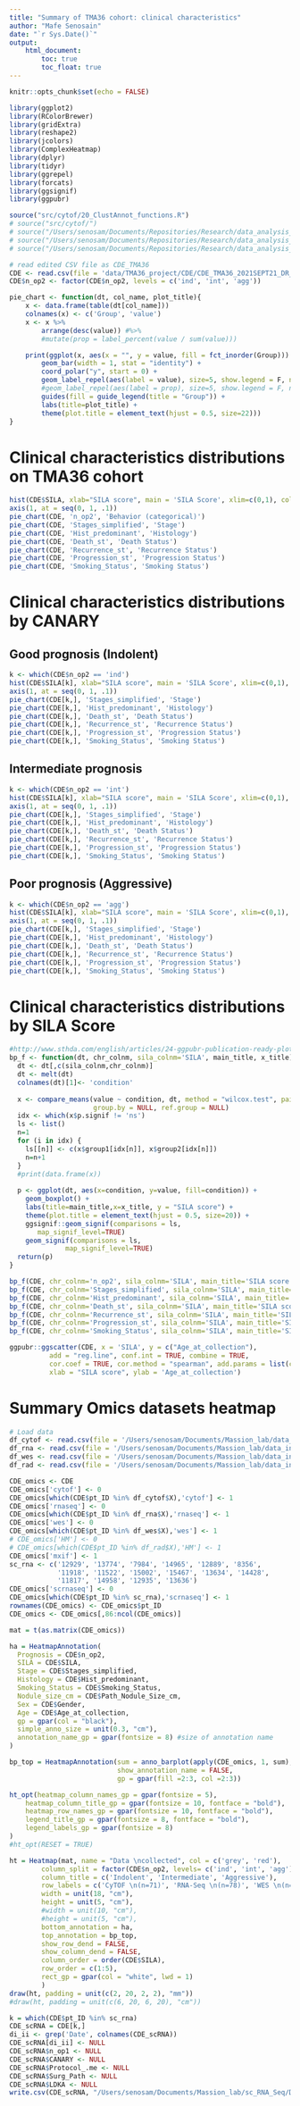 ```yaml
---
title: "Summary of TMA36 cohort: clinical characteristics"
author: "Mafe Senosain"
date: "`r Sys.Date()`"
output:
    html_document:
        toc: true
        toc_float: true
---
```


```r
knitr::opts_chunk$set(echo = FALSE)
```

```r
library(ggplot2)
library(RColorBrewer)
library(gridExtra)
library(reshape2)
library(jcolors)
library(ComplexHeatmap)
library(dplyr)
library(tidyr)
library(ggrepel)
library(forcats)
library(ggsignif)
library(ggpubr)

source("src/cytof/20_ClustAnnot_functions.R")
# source("src/cytof/")
# source("/Users/senosam/Documents/Repositories/Research/data_analysis_cytof/R/20_ClustAnnot_functions.R")
# source("/Users/senosam/Documents/Repositories/Research/data_analysis_cytof/R/30_DA_functions.R")
# source("/Users/senosam/Documents/Repositories/Research/data_analysis_cytof/R/40_DE_functions.R")
```

```r
# read edited CSV file as CDE_TMA36
CDE <- read.csv(file = 'data/TMA36_project/CDE/CDE_TMA36_2021SEPT21_DR_MF.csv')
CDE$n_op2 <- factor(CDE$n_op2, levels = c('ind', 'int', 'agg'))
```

```r
pie_chart <- function(dt, col_name, plot_title){
    x <- data.frame(table(dt[col_name]))
    colnames(x) <- c('Group', 'value')
    x <- x %>% 
        arrange(desc(value)) #%>%
        #mutate(prop = label_percent(value / sum(value)))

    print(ggplot(x, aes(x = "", y = value, fill = fct_inorder(Group))) +
        geom_bar(width = 1, stat = "identity") +
        coord_polar("y", start = 0) +
        geom_label_repel(aes(label = value), size=5, show.legend = F, nudge_x = 1) +
        #geom_label_repel(aes(label = prop), size=5, show.legend = F, nudge_x = 1) + #%
        guides(fill = guide_legend(title = "Group")) +
        labs(title=plot_title) +
        theme(plot.title = element_text(hjust = 0.5, size=22)))
}

```

# Clinical characteristics distributions on TMA36 cohort
```r
hist(CDE$SILA, xlab="SILA score", main = 'SILA Score', xlim=c(0,1), col="chocolate", border="brown", las=1, xaxt = "n")
axis(1, at = seq(0, 1, .1))
pie_chart(CDE, 'n_op2', 'Behavior (categorical)')
pie_chart(CDE, 'Stages_simplified', 'Stage')
pie_chart(CDE, 'Hist_predominant', 'Histology')
pie_chart(CDE, 'Death_st', 'Death Status')
pie_chart(CDE, 'Recurrence_st', 'Recurrence Status')
pie_chart(CDE, 'Progression_st', 'Progression Status')
pie_chart(CDE, 'Smoking_Status', 'Smoking Status')
```

# Clinical characteristics distributions by CANARY

## Good prognosis (Indolent)
```r
k <- which(CDE$n_op2 == 'ind')
hist(CDE$SILA[k], xlab="SILA score", main = 'SILA Score', xlim=c(0,1), col="chocolate", border="brown", las=1, xaxt = "n")
axis(1, at = seq(0, 1, .1))
pie_chart(CDE[k,], 'Stages_simplified', 'Stage')
pie_chart(CDE[k,], 'Hist_predominant', 'Histology')
pie_chart(CDE[k,], 'Death_st', 'Death Status')
pie_chart(CDE[k,], 'Recurrence_st', 'Recurrence Status')
pie_chart(CDE[k,], 'Progression_st', 'Progression Status')
pie_chart(CDE[k,], 'Smoking_Status', 'Smoking Status')

```

## Intermediate prognosis
```r
k <- which(CDE$n_op2 == 'int')
hist(CDE$SILA[k], xlab="SILA score", main = 'SILA Score', xlim=c(0,1), col="chocolate", border="brown", las=1, xaxt = "n")
axis(1, at = seq(0, 1, .1))
pie_chart(CDE[k,], 'Stages_simplified', 'Stage')
pie_chart(CDE[k,], 'Hist_predominant', 'Histology')
pie_chart(CDE[k,], 'Death_st', 'Death Status')
pie_chart(CDE[k,], 'Recurrence_st', 'Recurrence Status')
pie_chart(CDE[k,], 'Progression_st', 'Progression Status')
pie_chart(CDE[k,], 'Smoking_Status', 'Smoking Status')
```

## Poor prognosis (Aggressive)
```r
k <- which(CDE$n_op2 == 'agg')
hist(CDE$SILA[k], xlab="SILA score", main = 'SILA Score', xlim=c(0,1), col="chocolate", border="brown", las=1, xaxt = "n")
axis(1, at = seq(0, 1, .1))
pie_chart(CDE[k,], 'Stages_simplified', 'Stage')
pie_chart(CDE[k,], 'Hist_predominant', 'Histology')
pie_chart(CDE[k,], 'Death_st', 'Death Status')
pie_chart(CDE[k,], 'Recurrence_st', 'Recurrence Status')
pie_chart(CDE[k,], 'Progression_st', 'Progression Status')
pie_chart(CDE[k,], 'Smoking_Status', 'Smoking Status')
```

# Clinical characteristics distributions by SILA Score

```r
#http://www.sthda.com/english/articles/24-ggpubr-publication-ready-plots/76-add-p-values-and-significance-levels-to-ggplots/
bp_f <- function(dt, chr_colnm, sila_colnm='SILA', main_title, x_title) {
  dt <- dt[,c(sila_colnm,chr_colnm)]
  dt <- melt(dt)
  colnames(dt)[1]<- 'condition'
  
  x <- compare_means(value ~ condition, dt, method = "wilcox.test", paired = FALSE,
                     group.by = NULL, ref.group = NULL)
  idx <- which(x$p.signif != 'ns')
  ls <- list()
  n=1
  for (i in idx) {
    ls[[n]] <- c(x$group1[idx[n]], x$group2[idx[n]])
    n=n+1
  }
  #print(data.frame(x))
  
  p <- ggplot(dt, aes(x=condition, y=value, fill=condition)) +
    geom_boxplot() +
    labs(title=main_title,x=x_title, y = "SILA score") +
    theme(plot.title = element_text(hjust = 0.5, size=20)) +
    ggsignif::geom_signif(comparisons = ls, 
       map_signif_level=TRUE)
    geom_signif(comparisons = ls, 
              map_signif_level=TRUE)
  return(p)
}

bp_f(CDE, chr_colnm='n_op2', sila_colnm='SILA', main_title='SILA score by Behavior (categorical)', x_title='CANARY')
bp_f(CDE, chr_colnm='Stages_simplified', sila_colnm='SILA', main_title='SILA score by Stage', x_title='Tumor Stage')
bp_f(CDE, chr_colnm='Hist_predominant', sila_colnm='SILA', main_title='SILA score by Histology', x_title='Predominant Histology')
bp_f(CDE, chr_colnm='Death_st', sila_colnm='SILA', main_title='SILA score by Death Status', x_title='Death Status')
bp_f(CDE, chr_colnm='Recurrence_st', sila_colnm='SILA', main_title='SILA score by Recurrence Status', x_title='Recurrence Status')
bp_f(CDE, chr_colnm='Progression_st', sila_colnm='SILA', main_title='SILA score by Progression Status', x_title='Progression Status')
bp_f(CDE, chr_colnm='Smoking_Status', sila_colnm='SILA', main_title='SILA score by Smoking Status', x_title='Smoking Status')


```

```r
ggpubr::ggscatter(CDE, x = 'SILA', y = c("Age_at_collection"),
          add = "reg.line", conf.int = TRUE, combine = TRUE,
          cor.coef = TRUE, cor.method = "spearman", add.params = list(color = 'grey'),
          xlab = "SILA score", ylab = 'Age_at_collection')
```


# Summary Omics datasets heatmap

```r
# Load data
df_cytof <- read.csv(file = '/Users/senosam/Documents/Massion_lab/data_integration/models/data/cytof_medianprot.csv')
df_rna <- read.csv(file = '/Users/senosam/Documents/Massion_lab/data_integration/models/data/rna_viper25.csv')
df_wes <- read.csv(file = '/Users/senosam/Documents/Massion_lab/data_integration/models/data/wes_binary.csv')
df_rad <- read.csv(file = '/Users/senosam/Documents/Massion_lab/data_integration/models/data/rad_healthmyne.csv')
```

```r
CDE_omics <- CDE
CDE_omics['cytof'] <- 0
CDE_omics[which(CDE$pt_ID %in% df_cytof$X),'cytof'] <- 1
CDE_omics['rnaseq'] <- 0
CDE_omics[which(CDE$pt_ID %in% df_rna$X),'rnaseq'] <- 1
CDE_omics['wes'] <- 0
CDE_omics[which(CDE$pt_ID %in% df_wes$X),'wes'] <- 1
# CDE_omics['HM'] <- 0
# CDE_omics[which(CDE$pt_ID %in% df_rad$X),'HM'] <- 1
CDE_omics['mxif'] <- 1
sc_rna <- c('12929', '13774', '7984', '14965', '12889', '8356', 
            '11918', '11522', '15002', '15467', '13634', '14428',
            '11817', '14958', '12935', '13636')
CDE_omics['scrnaseq'] <- 0
CDE_omics[which(CDE$pt_ID %in% sc_rna),'scrnaseq'] <- 1
rownames(CDE_omics) <- CDE_omics$pt_ID
CDE_omics <- CDE_omics[,86:ncol(CDE_omics)]
```

```r
mat = t(as.matrix(CDE_omics))

ha = HeatmapAnnotation(
  Prognosis = CDE$n_op2,
  SILA = CDE$SILA,
  Stage = CDE$Stages_simplified,
  Histology = CDE$Hist_predominant,
  Smoking_Status = CDE$Smoking_Status,
  Nodule_size_cm = CDE$Path_Nodule_Size_cm,
  Sex = CDE$Gender,
  Age = CDE$Age_at_collection,
  gp = gpar(col = "black"),
  simple_anno_size = unit(0.3, "cm"),
  annotation_name_gp = gpar(fontsize = 8) #size of annotation name
)

bp_top = HeatmapAnnotation(sum = anno_barplot(apply(CDE_omics, 1, sum), border=FALSE),
                           show_annotation_name = FALSE,
                           gp = gpar(fill =2:3, col =2:3))

ht_opt(heatmap_column_names_gp = gpar(fontsize = 5), 
    heatmap_column_title_gp = gpar(fontsize = 10, fontface = "bold"),
    heatmap_row_names_gp = gpar(fontsize = 10, fontface = "bold"),
    legend_title_gp = gpar(fontsize = 8, fontface = "bold"),
    legend_labels_gp = gpar(fontsize = 8)
)
#ht_opt(RESET = TRUE)

ht = Heatmap(mat, name = "Data \ncollected", col = c('grey', 'red'),
        column_split = factor(CDE$n_op2, levels= c('ind', 'int', 'agg')),
        column_title = c('Indolent', 'Intermediate', 'Aggressive'),
        row_labels = c('CyTOF \n(n=71)', 'RNA-Seq \n(n=78)', 'WES \n(n=57) ', 'MxIF \n(n=93)', 'scRNA-Seq \n(n=16)'),
        width = unit(18, "cm"), 
        height = unit(5, "cm"),
        #width = unit(10, "cm"), 
        #height = unit(5, "cm"),
        bottom_annotation = ha, 
        top_annotation = bp_top,
        show_row_dend = FALSE,
        show_column_dend = FALSE,
        column_order = order(CDE$SILA),
        row_order = c(1:5),
        rect_gp = gpar(col = "white", lwd = 1)
        )
draw(ht, padding = unit(c(2, 20, 2, 2), "mm"))
#draw(ht, padding = unit(c(6, 20, 6, 20), "cm"))
```

```r
k = which(CDE$pt_ID %in% sc_rna)
CDE_scRNA = CDE[k,]
di_ii <- grep('Date', colnames(CDE_scRNA))
CDE_scRNA[di_ii] <- NULL
CDE_scRNA$n_op1 <- NULL
CDE_scRNA$CANARY <- NULL
CDE_scRNA$Protocol_.me <- NULL
CDE_scRNA$Surg_Path <- NULL
CDE_scRNA$LDKA <- NULL
write.csv(CDE_scRNA, "/Users/senosam/Documents/Massion_lab/sc_RNA_Seq/DI_CDE_2021JAN13_SA_MF.csv", row.names = FALSE)
```



